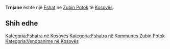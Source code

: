 {{Fshat në Kosovës
 | Emri                = Trnjane
| srp_N_name = Trnjane
| srp_N_FULL_NAME_RO = Trnjane
| srp_N_FULL_NAME_ND_RO = Trnjane
| srp_N_SORT_NAME_RG = TRNJANE
| srp_N_FULL_NAME_RG = Trnjane
| srp_N_FULL_NAME_ND_RG = Trnjane

 | Emri (Rasa dhanore) = 
 | Figura              = 
 | Shteti              = Kosovo
 | Komuna              = Zubin Potok
 | Kodi postar         = 
 | Sipërfaqja          = 

 | Popullsia           = 

 | Regj. i popullsisë  = 
 | Dend. e popullsisë  = 
 | Faqja zyrtare       = 
 <!--- Koordinatat ----> 
 | Gjerësia            = 42.954167
 | Gjatësia            = 20.52
 | Lartësia            = 
}}
'''Trnjane''' është një [[Fshat]] në [[Zubin Potok]] të [[Kosovës]].

<!-- == Gjeografia == -->
<!-- == Historia == -->
<!-- == Demografia == -->
== Shih edhe ==
{{Komuna Zubin Potok}}
{{Kosovo-Administrata-Cung}}

[[Kategoria:Fshatra në Kosovës]]
[[Kategoria:Fshatra në Kommunes Zubin Potok]]
[[Kategoria:Vendbanime në Kosovës]]